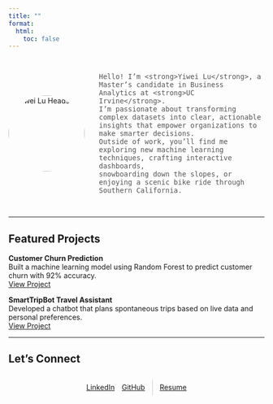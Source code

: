 ```yaml
---
title: ""
format:
  html:
    toc: false
---
```


<div style="display: flex; align-items: center; gap: 2em; max-width: 900px; margin: 2em auto;">

  <img src="images/Headshot.jpg" alt="Yiwei Lu Headshot" style="width:150px; height:150px; border-radius:50%;"/>

  <div style="font-size: 1rem; color: #555;">
    Hello! I’m <strong>Yiwei Lu</strong>, a Master’s candidate in Business Analytics at <strong>UC Irvine</strong>.
    I’m passionate about transforming complex datasets into clear, actionable insights that empower organizations to make smarter decisions.
    Outside of work, you’ll find me exploring new machine learning techniques, crafting interactive dashboards,
    snowboarding down the slopes, or enjoying a scenic bike ride through Southern California.
  </div>

</div>
---

## Featured Projects

::: {.project-card}
**Customer Churn Prediction**  
Built a machine learning model using Random Forest to predict customer churn with 92% accuracy.  
[View Project](projects/churn.qmd){.btn}
:::

::: {.project-card}
**SmartTripBot Travel Assistant**  
Developed a chatbot that plans spontaneous trips based on live data and personal preferences.  
[View Project](projects/smarttripbot.qmd){.btn}
:::

---

## Let’s Connect

<div class="link-buttons"
     style="display: flex; gap: 1em; flex-wrap: wrap; justify-content: center; align-items: center; margin: 1.5em 0;">

  <!-- LinkedIn -->
  <a href="https://www.linkedin.com/in/yiwei-lu78"
     class="btn" target="_blank">
    <i class="bi bi-linkedin"></i> LinkedIn
  </a>

  <!-- GitHub -->
  <a href="https://github.com/lywww88"
     class="btn" target="_blank">
    <i class="bi bi-github"></i> GitHub
  </a>

  <!-- Divider -->
  <div style="width: 1px; height: 32px; background-color: #ccc;"></div>

  <!-- Resume -->
  <a href="resume.pdf"
     class="btn" target="_blank">
    <i class="bi bi-download"></i> Resume
  </a>

</div>
